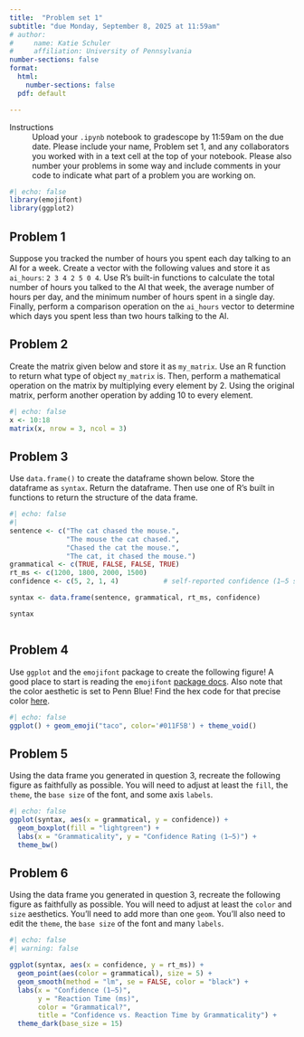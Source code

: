 ```yaml
---
title:  "Problem set 1"
subtitle: "due Monday, September 8, 2025 at 11:59am"
# author: 
#     name: Katie Schuler
#     affiliation: University of Pennsylvania
number-sections: false
format: 
  html: 
    number-sections: false
  pdf: default

---
```


Instructions
: Upload your `.ipynb` notebook to gradescope by 11:59am on the due date. Please include your name, Problem set 1, and any collaborators you worked with in a text cell at the top of your notebook. Please also number your problems in some way and include comments in your code to indicate what part of a problem you are working on.  

```r
#| echo: false
library(emojifont)
library(ggplot2)

```



## Problem 1

Suppose you tracked the number of hours you spent each day talking to an AI for a week. Create a vector with the following values and store it as `ai_hours`: `2 3 4 2 5 0 4`. Use R’s built-in functions to calculate the total number of hours you talked to the AI that week, the average number of hours per day, and the minimum number of hours spent in a single day. Finally, perform a comparison operation on the `ai_hours` vector to determine which days you spent less than two hours talking to the AI.

## Problem 2

Create the matrix given below and store it as `my_matrix`. Use an R function to return what type of object `my_matrix` is. Then, perform a mathematical operation on the matrix by multiplying every element by 2. Using the original matrix, perform another operation by adding 10 to every element.

```r
#| echo: false
x <- 10:18
matrix(x, nrow = 3, ncol = 3)

```


## Problem 3

Use `data.frame()` to create the dataframe shown below. Store the dataframe as `syntax`. Return the dataframe. Then use one of R's built in functions to return the structure of the data frame. 

```r
#| echo: false 
#| 
sentence <- c("The cat chased the mouse.",
              "The mouse the cat chased.",
              "Chased the cat the mouse.",
              "The cat, it chased the mouse.")
grammatical <- c(TRUE, FALSE, FALSE, TRUE)
rt_ms <- c(1200, 1800, 2000, 1500)
confidence <- c(5, 2, 1, 4)           # self-reported confidence (1–5 scale)

syntax <- data.frame(sentence, grammatical, rt_ms, confidence)

syntax



```

## Problem 4

Use `ggplot` and the `emojifont` package to create the following figure! A good place to start is reading the `emojifont` [package docs](https://cran.r-project.org/web/packages/emojifont/vignettes/emojifont.html). Also note that the color aesthetic is set to Penn Blue! Find the hex code for that precise color [here](https://branding.web-resources.upenn.edu/logos-and-branding/elements-penn-logo). 

```r
#| echo: false
ggplot() + geom_emoji("taco", color='#011F5B') + theme_void()

```


## Problem 5

Using the data frame you generated in question 3, recreate the following figure as faithfully as possible. You will need to adjust at least the `fill`, the `theme`, the `base size` of the font, and some axis `labels`.  

```r
#| echo: false
ggplot(syntax, aes(x = grammatical, y = confidence)) +
  geom_boxplot(fill = "lightgreen") +
  labs(x = "Grammaticality", y = "Confidence Rating (1–5)") + 
  theme_bw()
```


## Problem 6 

Using the data frame you generated in question 3, recreate the following figure as faithfully as possible. You will need to adjust at least the `color` and `size` aesthetics. You'll need to add more than one `geom`. You'll also need to edit the `theme`, the `base size` of the font and many `labels`.  

```r
#| echo: false
#| warning: false

ggplot(syntax, aes(x = confidence, y = rt_ms)) +
  geom_point(aes(color = grammatical), size = 5) +
  geom_smooth(method = "lm", se = FALSE, color = "black") +
  labs(x = "Confidence (1–5)", 
       y = "Reaction Time (ms)",
       color = "Grammatical?",
       title = "Confidence vs. Reaction Time by Grammaticality") +
  theme_dark(base_size = 15)

```



